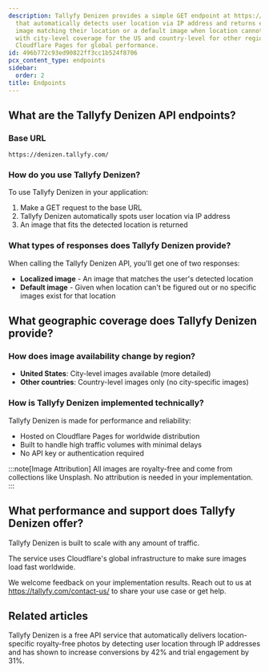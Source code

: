 ```yaml
---
description: Tallyfy Denizen provides a simple GET endpoint at https://denizen.tallyfy.com/
  that automatically detects user location via IP address and returns either a localized
  image matching their location or a default image when location cannot be determined
  with city-level coverage for the US and country-level for other regions hosted on
  Cloudflare Pages for global performance.
id: 496b772c93ed90822ff3cc1b524f8706
pcx_content_type: endpoints
sidebar:
  order: 2
title: Endpoints
---
```


## What are the Tallyfy Denizen API endpoints?

### Base URL

```
https://denizen.tallyfy.com/
```

### How do you use Tallyfy Denizen?

To use Tallyfy Denizen in your application:

1. Make a GET request to the base URL
2. Tallyfy Denizen automatically spots user location via IP address
3. An image that fits the detected location is returned

### What types of responses does Tallyfy Denizen provide?

When calling the Tallyfy Denizen API, you'll get one of two responses:

* **Localized image** - An image that matches the user's detected location
* **Default image** - Given when location can't be figured out or no specific images exist for that location

## What geographic coverage does Tallyfy Denizen provide?

### How does image availability change by region?

* **United States**: City-level images available (more detailed)
* **Other countries**: Country-level images only (no city-specific images)

### How is Tallyfy Denizen implemented technically?

Tallyfy Denizen is made for performance and reliability:

* Hosted on Cloudflare Pages for worldwide distribution
* Built to handle high traffic volumes with minimal delays
* No API key or authentication required

:::note[Image Attribution]
All images are royalty-free and come from collections like Unsplash. No attribution is needed in your implementation.
:::

## What performance and support does Tallyfy Denizen offer?

Tallyfy Denizen is built to scale with any amount of traffic.

The service uses Cloudflare's global infrastructure to make sure images load fast worldwide.

We welcome feedback on your implementation results. Reach out to us at https://tallyfy.com/contact-us/ to share your use case or get help.


## Related articles
<CardGrid>
<LinkTitleCard header="<b>Overview</b>" href="/products/denizen/" > Tallyfy Denizen is a free API service that automatically delivers location-specific royalty-free photos by detecting user location through IP addresses and has shown to increase conversions by 42% and trial engagement by 31%. </LinkTitleCard>
</CardGrid>